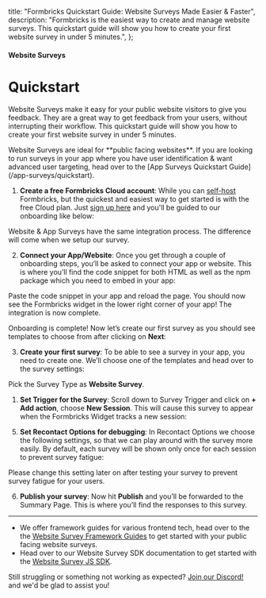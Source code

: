 

  title: "Formbricks Quickstart Guide: Website Surveys Made Easier & Faster",
  description:
    "Formbricks is the easiest way to create and manage website surveys. This quickstart guide will show you how to create your first website survey in under 5 minutes.",
};

#### Website Surveys

# Quickstart

Website Surveys make it easy for your public website visitors to give you feedback. They are a great way to get feedback from your users, without interrupting their workflow. This quickstart guide will show you how to create your first website survey in under 5 minutes.

<Note>
  Website Surveys are ideal for **public facing websites**. If you are looking to run surveys in your app where you have user identification & want advanced user targeting, head over to the [App Surveys Quickstart
  Guide](/app-surveys/quickstart).
</Note>

1. **Create a free Formbricks Cloud account**: While you can [self-host](/self-hosting/deployment) Formbricks, but the quickest and easiest way to get started is with the free Cloud plan. Just [sign up here](https://app.formbricks.com/auth/signup) and you'll be guided to our onboarding like below:

<Note>
  Website & App Surveys have the same integration process. The difference will come when we setup our survey.
</Note>

<MdxImage
  src={I1}
  alt="Choose website survey from survey type"
  quality="100"
  className="max-w-full rounded-lg sm:max-w-3xl "
/>

2. **Connect your App/Website**: Once you get through a couple of onboarding steps, you’ll be asked to connect your app or website. This is where you’ll find the code snippet for both HTML as well as the npm package which you need to embed in your app:

<MdxImage
  src={I2}
  alt="Code snippet for connecting app with Formbricks"
  quality="100"
  className="max-w-full rounded-lg sm:max-w-3xl"
/>

Paste the code snippet in your app and reload the page. You should now see the Formbricks widget in the lower right corner of your app! The integration is now complete.

<MdxImage
  src={I3}
  alt="App connected with Formbricks"
  quality="100"
  className="max-w-full rounded-lg sm:max-w-3xl"
/>

Onboarding is complete! Now let’s create our first survey as you should see templates to choose from after clicking on **Next**:

<MdxImage
  src={I4}
  alt="Choose a survey template"
  quality="100"
  className="max-w-full rounded-lg sm:max-w-3xl"
/>

3. **Create your first survey**: To be able to see a survey in your app, you need to create one. We’ll choose one of the templates and head over to the survey settings:

Pick the Survey Type as **Website Survey**.

<MdxImage
  src={I5}
  alt="Survey settings for app survey"
  quality="100"
  className="max-w-full rounded-lg sm:max-w-3xl"
/>

1. **Set Trigger for the Survey**: Scroll down to Survey Trigger and click on **+ Add action**, choose **New Session**. This will cause this survey to appear when the Formbricks Widget tracks a new session:

<MdxImage
  src={I6}
  alt="Survey trigger settings for app survey"
  quality="100"
  className="max-w-full rounded-lg sm:max-w-3xl"
/>

5. **Set Recontact Options for debugging**: In Recontact Options we choose the following settings, so that we can play around with the survey more easily. By default, each survey will be shown only once for each session to prevent survey fatigue:

<Note>
  Please change this setting later on after testing your survey to prevent survey fatigue for your users.
</Note>

<MdxImage
  src={I7}
  alt="Recontact options for app survey"
  quality="100"
  className="max-w-full rounded-lg sm:max-w-3xl"
/>

6. **Publish your survey**: Now hit **Publish** and you’ll be forwarded to the Summary Page. This is where you’ll find the responses to this survey.

<MdxImage
  src={I8}
  alt="Survey published successfully"
  quality="100"
  className="max-w-full rounded-lg sm:max-w-3xl"
/>

---

- We offer framework guides for various frontend tech, head over to the the [Website Survey Framework Guides](/website-survey/framework-guides) to get started with your public facing website surveys.
- Head over to our Website Survey SDK documentation to get started with the [Website Survey JS SDK](/developer-docs/website-survey-sdk).

Still struggling or something not working as expected? [Join our Discord!](https://formbricks.com/discord) and we'd be glad to assist you!

